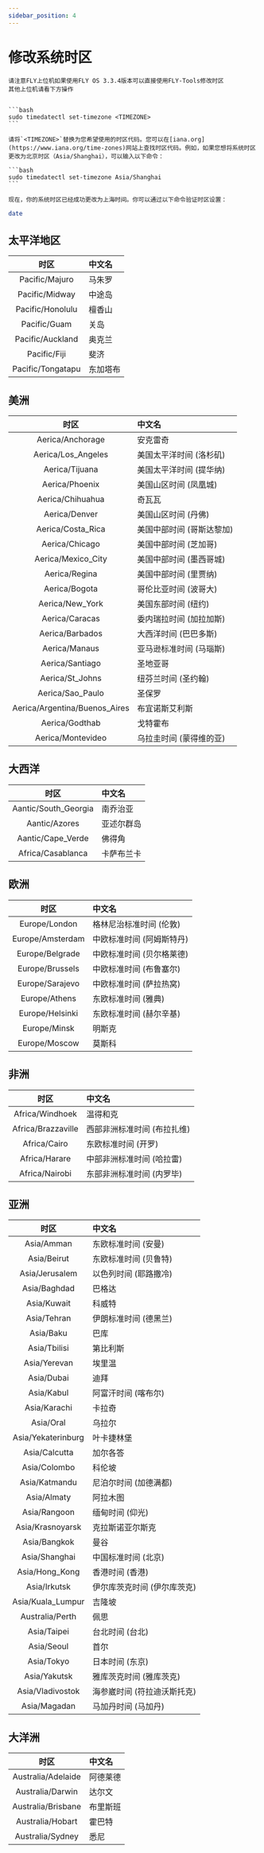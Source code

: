 ```yaml
---
sidebar_position: 4
---
```




# 修改系统时区

    请注意FLY上位机如果使用FLY OS 3.3.4版本可以直接使用FLY-Tools修改时区
    其他上位机请看下方操作


    ```bash
    sudo timedatectl set-timezone <TIMEZONE>
    ```

    请将`<TIMEZONE>`替换为您希望使用的时区代码。您可以在[iana.org](https://www.iana.org/time-zones)网站上查找时区代码。例如，如果您想将系统时区更改为北京时区（Asia/Shanghai），可以输入以下命令：

    ```bash
    sudo timedatectl set-timezone Asia/Shanghai
    ```

    现在，你的系统时区已经成功更改为上海时间。你可以通过以下命令验证时区设置：

```bash
date
```


## 太平洋地区
|       时区        | 中文名   |
| :------------: | :----------- |
|  Pacific/Majuro   | 马朱罗   |
|  Pacific/Midway   | 中途岛   |
| Pacific/Honolulu  | 檀香山   |
|   Pacific/Guam    | 关岛     |
| Pacific/Auckland  | 奥克兰   |
|   Pacific/Fiji    | 斐济     |
| Pacific/Tongatapu | 东加塔布 |

## 美洲
|      时区      | 中文名       |
| :------------: | :----------- |
| Aerica/Anchorage | 安克雷奇|
| Aerica/Los_Angeles | 美国太平洋时间 (洛杉矶) |
| Aerica/Tijuana | 美国太平洋时间 (提华纳) |
| Aerica/Phoenix | 美国山区时间 (凤凰城) |
| Aerica/Chihuahua | 奇瓦瓦|
| Aerica/Denver | 美国山区时间 (丹佛) |
| Aerica/Costa_Rica | 美国中部时间 (哥斯达黎加) |
| Aerica/Chicago | 美国中部时间 (芝加哥) |
| Aerica/Mexico_City | 美国中部时间 (墨西哥城) |
| Aerica/Regina | 美国中部时间 (里贾纳) |
| Aerica/Bogota | 哥伦比亚时间 (波哥大) |
| Aerica/New_York | 美国东部时间 (纽约) |
| Aerica/Caracas | 委内瑞拉时间 (加拉加斯) |
| Aerica/Barbados | 大西洋时间 (巴巴多斯) |
| Aerica/Manaus | 亚马逊标准时间 (马瑙斯) |
| Aerica/Santiago | 圣地亚哥|
| Aerica/St_Johns | 纽芬兰时间 (圣约翰) |
| Aerica/Sao_Paulo | 圣保罗|
| Aerica/Argentina/Buenos_Aires | 布宜诺斯艾利斯
| Aerica/Godthab | 戈特霍布|
| Aerica/Montevideo | 乌拉圭时间 (蒙得维的亚) |

## 大西洋
|      时区      | 中文名       |
| :------------: | :----------- |
| Aantic/South_Georgia | 南乔治亚|
| Aantic/Azores | 亚述尔群岛|
| Aantic/Cape_Verde | 佛得角|
| Africa/Casablanca | 卡萨布兰卡|

## 欧洲
|      时区      | 中文名       |
| :------------: | :----------- |
Europe/London | 格林尼治标准时间 (伦敦)
Europe/Amsterdam | 中欧标准时间 (阿姆斯特丹)
Europe/Belgrade | 中欧标准时间 (贝尔格莱德)
Europe/Brussels | 中欧标准时间 (布鲁塞尔)
Europe/Sarajevo | 中欧标准时间 (萨拉热窝)
Europe/Athens | 东欧标准时间 (雅典)
Europe/Helsinki | 东欧标准时间 (赫尔辛基)
Europe/Minsk | 明斯克
Europe/Moscow | 莫斯科

## 非洲
|      时区      | 中文名       |
| :------------: | :----------- |
Africa/Windhoek | 温得和克
Africa/Brazzaville | 西部非洲标准时间 (布拉扎维)
Africa/Cairo | 东欧标准时间 (开罗)
Africa/Harare | 中部非洲标准时间 (哈拉雷)
Africa/Nairobi | 东部非洲标准时间 (内罗毕)

## 亚洲
|      时区      | 中文名       |
| :------------: | :----------- |
Asia/Amman | 东欧标准时间 (安曼)
Asia/Beirut | 东欧标准时间 (贝鲁特)
Asia/Jerusalem | 以色列时间 (耶路撒冷)
Asia/Baghdad | 巴格达
Asia/Kuwait | 科威特
Asia/Tehran | 伊朗标准时间 (德黑兰)
Asia/Baku | 巴库
Asia/Tbilisi | 第比利斯
Asia/Yerevan | 埃里温
Asia/Dubai | 迪拜
Asia/Kabul | 阿富汗时间 (喀布尔)
Asia/Karachi | 卡拉奇
Asia/Oral | 乌拉尔
Asia/Yekaterinburg | 叶卡捷林堡
Asia/Calcutta | 加尔各答
Asia/Colombo | 科伦坡
Asia/Katmandu | 尼泊尔时间 (加德满都)
Asia/Almaty | 阿拉木图
Asia/Rangoon | 缅甸时间 (仰光)
Asia/Krasnoyarsk | 克拉斯诺亚尔斯克
Asia/Bangkok | 曼谷
Asia/Shanghai | 中国标准时间 (北京)
Asia/Hong_Kong | 香港时间 (香港)
Asia/Irkutsk | 伊尔库茨克时间 (伊尔库茨克)
Asia/Kuala_Lumpur | 吉隆坡
Australia/Perth | 佩思
Asia/Taipei | 台北时间 (台北)
Asia/Seoul | 首尔
Asia/Tokyo | 日本时间 (东京)
Asia/Yakutsk | 雅库茨克时间 (雅库茨克)
Asia/Vladivostok | 海参崴时间 (符拉迪沃斯托克)
Asia/Magadan | 马加丹时间 (马加丹)

## 大洋洲
|      时区      | 中文名       |
| :------------: | :----------- |
Australia/Adelaide | 阿德莱德
Australia/Darwin | 达尔文
Australia/Brisbane | 布里斯班
Australia/Hobart | 霍巴特
Australia/Sydney | 悉尼
